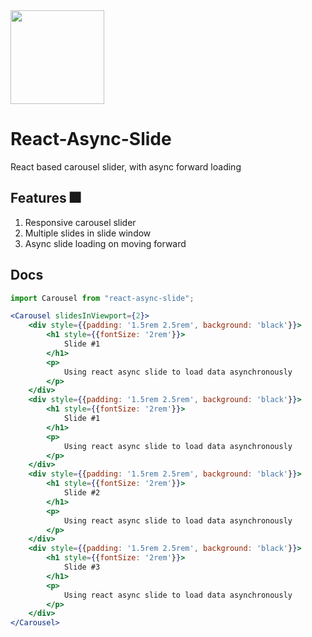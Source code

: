 

<Meta title="Example/Introduction" />

<style>{`

    .center{
        display: grid;
        place-items: center
    }

`}</style>

<div className={"center"}>
    <img src={Logo} height="150" alt=""/>
    <h1>
        React-Async-Slide
    </h1>
    <p>
        React based carousel slider, with async forward loading
    </p>
</div>


## Features 🎆

1. Responsive carousel slider
2. Multiple slides in slide window
3. Async slide loading on moving forward

## Docs

```jsx
import Carousel from "react-async-slide";

<Carousel slidesInViewport={2}>
    <div style={{padding: '1.5rem 2.5rem', background: 'black'}}>
        <h1 style={{fontSize: '2rem'}}>
            Slide #1
        </h1>
        <p>
            Using react async slide to load data asynchronously
        </p>
    </div>
    <div style={{padding: '1.5rem 2.5rem', background: 'black'}}>
        <h1 style={{fontSize: '2rem'}}>
            Slide #1
        </h1>
        <p>
            Using react async slide to load data asynchronously
        </p>
    </div>
    <div style={{padding: '1.5rem 2.5rem', background: 'black'}}>
        <h1 style={{fontSize: '2rem'}}>
            Slide #2
        </h1>
        <p>
            Using react async slide to load data asynchronously
        </p>
    </div>
    <div style={{padding: '1.5rem 2.5rem', background: 'black'}}>
        <h1 style={{fontSize: '2rem'}}>
            Slide #3
        </h1>
        <p>
            Using react async slide to load data asynchronously
        </p>
    </div>
</Carousel>
```